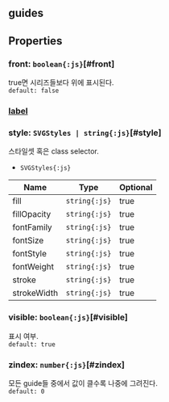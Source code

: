 ## guides

## Properties

### front: `boolean{:js}`[#front]
true면 시리즈들보다 위에 표시된다.  
`default: false`  

### [label](./category/label)
  

### style: `SVGStyles | string{:js}`[#style]
스타일셋 혹은 class selector.  
- `SVGStyles{:js}` 

| Name | Type | Optional |  
| ----- | ----- | ----- |  
| fill | `string{:js}` | true |  
| fillOpacity | `string{:js}` | true |  
| fontFamily | `string{:js}` | true |  
| fontSize | `string{:js}` | true |  
| fontStyle | `string{:js}` | true |  
| fontWeight | `string{:js}` | true |  
| stroke | `string{:js}` | true |  
| strokeWidth | `string{:js}` | true |
### visible: `boolean{:js}`[#visible]
표시 여부.  
`default: true`  

### zindex: `number{:js}`[#zindex]
모든 guide들 중에서 값이 클수록 나중에 그려진다.  
`default: 0`  
